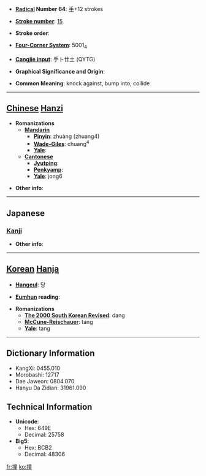 * '''[[Wiktionary:Chinese radical index| Radical]] Number 64''': [[Wiktionary:Chinese radical index 手|手]]+12 strokes

* '''[[Wiktionary:Chinese total strokes index|Stroke number]]''': [[Wiktionary:Chinese total strokes index 15|15]]

* '''Stroke order''': 

* '''[[Wiktionary:Chinese four corner index|Four-Corner System]]''': 5001<sub>4</sub>

* '''[[Wiktionary:Chinese Cangjie index|Cangjie input]]''': 手卜廿土 (QYTG)

* '''Graphical Significance and Origin''': 

* '''Common Meaning''': knock against, bump into, collide

----

== [[Chinese]] [[Hanzi]] ==

* '''Romanizations'''
** '''[[Mandarin]]'''
*** '''[[Pinyin]]''': zhuàng (zhuang4)
*** '''[[Wade-Giles]]''': chuang<sup>4</sup>
*** '''[[Yale]]''': 
** '''[[Cantonese]]'''
*** '''[[Jyutping]]''':
*** '''[[Penkyamp]]''': 
*** '''[[Yale]]''': jong6

* '''Other info''': 

----

==Japanese==
===[[Kanji]]===
{{kanji|on readings=[[しゅ]] (shu), [[とう]] (tō), [[どう]] (dō)
|kun readings=[[つく]] (tsuku)
}}

* '''Other info''':  

----

== [[Korean]] [[Hanja]] ==

* '''[[Hangeul]]''': 당

* '''[[Eumhun]] reading''': 

* '''Romanizations'''
** '''[[The 2000 South Korean Revised Romanization|The 2000 South Korean Revised]]''': dang
** '''[[McCune-Reischauer]]''': tang
** '''[[Yale]]''': tang

----

== Dictionary Information ==

* KangXi: 0455.010
* Morobashi: 12717
* Dae Jaweon: 0804.070
* Hanyu Da Zidian: 31961.090

== Technical Information ==

* '''Unicode''':
** Hex: 649E
** Decimal: 25758
* '''Big5''':
** Hex: BCB2
** Decimal: 48306

[[fr:撞]]
[[ko:撞]]